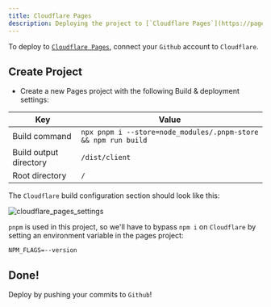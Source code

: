 ```yaml
---
title: Cloudflare Pages
description: Deploying the project to [`Cloudflare Pages`](https://pages.cloudflare.com/).
---
```


To deploy to [`Cloudflare Pages`](https://pages.cloudflare.com/), connect your `Github` account to `Cloudflare`.

## Create Project

- Create a new Pages project with the following Build & deployment settings:

| Key                    | Value                                                          |
| ---------------------- | -------------------------------------------------------------- |
| Build command          | `npx pnpm i --store=node_modules/.pnpm-store && npm run build` |
| Build output directory | `/dist/client`                                                 |
| Root directory         | `/`                                                            |

The `Cloudflare` build configuration section should look like this:

![cloudflare_pages_settings](/cloudflare_pages_settings.png)

`pnpm` is used in this project, so we'll have to bypass `npm i` on `Cloudflare` by setting an environment variable in the pages project:

```
NPM_FLAGS=--version
```

## Done!


Deploy by pushing your commits to `Github`!

